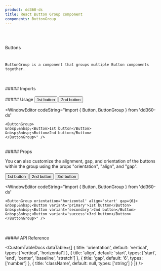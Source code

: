 ```yaml
---
product: dd360-ds
title: React Button Group component
components: ButtonGroup
---
```


<br id='top' />
<br />

<Label>Buttons</Label>

# <HeaderDocCustom title="ButtonGroup" pathUrl="buttons-buttongroup--button-group" />

    ButtonGroup is a component that groups multiple Button components together.

<br />
<br />
##### <span name="floating-nav">Imports</span>

<WindowEditor codeString="import { ButtonGroup } from 'dd360-ds'" />
<WindowEditor codeString="import { ButtonGroup } from 'dd360-ds/Buttons'" />
<WindowEditor codeString="import ButtonGroup from 'dd360-ds/ButtonGroup'" />

<br />
<br />
##### <span name="floating-nav">Usage</span>

<Playground className="gap-y-2">
    <ButtonGroup>
        <Button>1st button</Button>
        <Button>2nd button</Button>
    </ButtonGroup>
</Playground>

<WindowEditor
    codeString="import { Button, ButtonGroup } from 'dd360-ds'

    <ButtonGroup>
    &nbsp;&nbsp;<Button>1st button</Button>
    &nbsp;&nbsp;<Button>2nd button</Button>
    </ButtonGroup>" />

<br />
##### <span name="floating-nav">Props</span>

You can also customize the alignment, gap, and orientation of the buttons within the group using the props "orientation", "align", and "gap".

<Playground className="gap-y-2">
    <ButtonGroup orientation="horizontal" align="start" gap={6}>
        <Button variant="primary">1st button</Button>
        <Button variant="secondary">2nd button</Button>
        <Button variant="success">3rd button</Button>
    </ButtonGroup>
</Playground>

<WindowEditor
    codeString="import { Button, ButtonGroup } from 'dd360-ds'

    <ButtonGroup orientation='horizontal' align='start' gap={6}>
    &nbsp;&nbsp;<Button variant='primary'>1st button</Button>
    &nbsp;&nbsp;<Button variant='secondary'>2nd button</Button>
    &nbsp;&nbsp;<Button variant='success'>3rd button</Button>
    </ButtonGroup>" />

<br />
<br />
##### <span name="floating-nav">API Reference</span>

<CustomTableDocs
    dataTable={[
        { title: 'orientation', default: 'vertical', types: ['vertical', 'horizontal'] },
        { title: 'align', default: 'start', types: ['start', 'end', 'center', 'baseline', 'stretch'] },
        { title: 'gap', default: '6', types: ['number'] },
        { title: 'className', default: null, types: ['string'] }
    ]}
/>

<BackAndForwardController />
